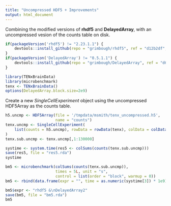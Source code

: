 ```yaml
---
title: "Uncompressed HDF5 + Improvements"
output: html_document
---
```


Combining the modified versions of **rhdf5** and **DelayedArray**, with an uncompressed vesion of the counts table on disk.

```r
if(packageVersion('rhdf5') != "2.23.1.1") {
    devtools::install_github(repo = "grimbough/rhdf5", ref = "d12b2df", quiet = TRUE, force = TRUE)
}
if(packageVersion('DelayedArray') != "0.5.1.1") {
    devtools::install_github(repo = "grimbough/DelayedArray", ref = "d61695b",  quiet = TRUE, force = TRUE)
}
```

```r
library(TENxBrainData)
library(microbenchmark)
tenx <- TENxBrainData()
options(DelayedArray.block.size=2e9)
```

Create a new *SingleCellExperiment* object using the uncompressed HDF5Array as the counts table.

```r
h5.uncmp <- HDF5Array(file = '/tmpdata/msmith/tenx_uncompressed.h5', 
                      name = "counts")
tenx.uncmp <- SingleCellExperiment(
    list(counts = h5.uncmp), rowData = rowData(tenx), colData = colData(tenx)
)
tenx.sub.uncmp <- tenx.uncmp[,1:130000]
```

```r
systime <- system.time(res5 <- colSums(counts(tenx.sub.uncmp)))
save(res5, file = "res5.rda")
systime
```

```r
bm5 <- microbenchmark(colSums(counts(tenx.sub.uncmp)),
                      times = 5L, unit = "s",
                      control = list(order = "block", warmup = 0))
bm5 <- rbind(data.frame(expr = "", time = as.numeric(systime[3]) * 1e9), bm5)

bm5$expr <- "rhdf5 &\nDelayedArray2"
save(bm5, file = "bm5.rda")
bm5
```
